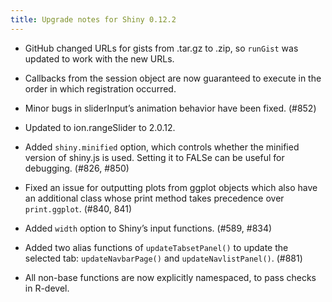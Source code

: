```yaml
---
title: Upgrade notes for Shiny 0.12.2
---
```


* GitHub changed URLs for gists from .tar.gz to .zip, so `runGist` was updated to work with the new URLs.

* Callbacks from the session object are now guaranteed to execute in the order in which registration occurred.

* Minor bugs in sliderInput's animation behavior have been fixed. (#852)

* Updated to ion.rangeSlider to 2.0.12.

* Added `shiny.minified` option, which controls whether the minified version of shiny.js is used. Setting it to FALSe can be useful for debugging. (#826, #850)

* Fixed an issue for outputting plots from ggplot objects which also have an additional class whose print method takes precedence over `print.ggplot`. (#840, 841)

* Added `width` option to Shiny's input functions. (#589, #834)

* Added two alias functions of `updateTabsetPanel()` to update the selected tab: `updateNavbarPage()` and `updateNavlistPanel()`. (#881)

* All non-base functions are now explicitly namespaced, to pass checks in R-devel.

